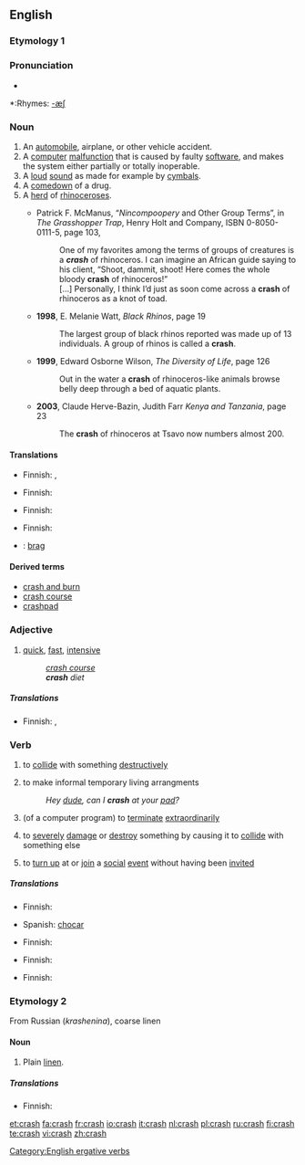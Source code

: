 ==English==

===Etymology 1===

===Pronunciation===
*{{audio|en-us-crash.ogg|Audio (US)}}

*:Rhymes: [[Rhymes:English:-æʃ|-æʃ]]

===Noun===
{{en-noun|crashes}}

#An [[automobile]], airplane, or other vehicle accident.
#A [[computer]] [[malfunction]] that is caused by faulty [[software]], and makes the system either partially or totally inoperable.
#A [[loud]] [[sound]] as made for example by [[cymbal]]s.
#A [[comedown]] of a drug.
#A [[herd]] of [[rhinoceros]]es.
#* {{post|1991}} <!-- b.g.c. claims it's from '86, but its scan of the back cover clearly shows a Web address --> Patrick F. McManus, “''Nincompoopery'' and Other Group Terms”, in ''The Grasshopper Trap'', Henry Holt and Company, ISBN 0-8050-0111-5, page 103,
#*: One of my favorites among the terms of groups of creatures is a '''''crash''''' of rhinoceros. I can imagine an African guide saying to his client, “Shoot, dammit, shoot! Here comes the whole bloody '''crash''' of rhinoceros!”
#*: […] Personally, I think I’d just as soon come across a '''crash''' of rhinoceros as a knot of toad.
#* '''1998''', E. Melanie Watt, ''Black Rhinos'', page 19
#*: The largest group of black rhinos reported was made up of 13 individuals. A group of rhinos is called a '''crash'''.
#* '''1999''', Edward Osborne Wilson, ''The Diversity of Life'', page 126
#*: Out in the water a '''crash''' of rhinoceros-like animals browse belly deep through a bed of aquatic plants. 
#* '''2003''', Claude Herve-Bazin, Judith Farr ''Kenya and Tanzania'', page 23
#*: The '''crash''' of rhinoceros at Tsavo now numbers almost 200. 

====Translations====
{{trans-top|vehicle accident}}
*Finnish: {{t|fi|onnettomuus}}, {{t|fi|törmäys}}
{{trans-mid}}
{{trans-bottom}}

{{trans-top|computer malfunction}}
*Finnish: {{t|fi|kaatuminen}}
{{trans-mid}}
{{trans-bottom}}

{{trans-top|loud sound}}
*Finnish: {{t|fi|rysähdys}}
{{trans-mid}}
{{trans-bottom}}

{{trans-top|comedown of a drug}}
{{trans-mid}}
{{trans-bottom}}

{{trans-top|herd of rhinoes}}
*Finnish: {{t|fi|lauma}}
{{trans-mid}}
{{trans-bottom}}

{{ttbc-top}}
*{{ttbc|Danish}}: [[brag]] {{n}}
{{trans-bottom}}

====Derived terms====
*[[crash and burn]]
*[[crash course]]
*[[crashpad]]

===Adjective===
{{en-adj}}

#[[quick]], [[fast]], [[intensive]]
#:''[[crash course]]''
#:'''''crash''' diet''

=====Translations=====
{{trans-top|quick, fast, intensive}}
*Finnish: {{t|fi|pika-}}, {{t|fi|intensiivi-}}
{{trans-mid}}
{{trans-bottom}}

===Verb===
{{en-verb|crash|es}}

#{{intransitive}} to [[collide]] with something [[destructively]]
#{{intransitive}} to make informal temporary living arrangments
#:''Hey [[dude]], can I '''crash''' at your [[pad]]?''
#{{intransitive}} (of a computer program) to [[terminate]] [[extraordinary|extraordinarily]]
#{{transitive}} to [[severely]] [[damage]] or [[destroy]] something by causing it to [[collide]] with something else
#{{transitive}}{{slang}} to [[turn up]] at or [[join]] a [[social]] [[event]] without having been [[invite]]d

=====Translations=====
{{trans-top|to collide with something}}
*Finnish: {{t|fi|törmätä}}
{{trans-mid}}
*Spanish: [[chocar]]
{{trans-bottom}}

{{trans-top|to make informal temporary living arrangments}}
{{trans-mid}}
{{trans-bottom}}

{{trans-top|of a computer program: to terminate unexpectedly}}
*Finnish: {{t|fi|kaatua}}
{{trans-mid}}
{{trans-bottom}}

{{trans-top|to severely damage or destroy something by causing it to collide with something else}}
*Finnish: {{t|fi|romuttaa}}
{{trans-mid}}
{{trans-bottom}}

{{trans-top|slang: to turn up at a social event without having been invited}}
*Finnish: {{t|fi|kuokkia}}
{{trans-mid}}
{{trans-bottom}}

===Etymology 2===
From Russian (''krashenina''), coarse linen

====Noun====
{{en-noun|-}}

# {{context|fibre}} Plain [[linen]].

=====Translations=====
{{trans-top|plain, rough linen}}
*Finnish: {{t|fi|rohdin}}
{{trans-mid}}
{{trans-bottom}}

[[Category:English ergative verbs]]

[[et:crash]]
[[fa:crash]]
[[fr:crash]]
[[io:crash]]
[[it:crash]]
[[nl:crash]]
[[pl:crash]]
[[ru:crash]]
[[fi:crash]]
[[te:crash]]
[[vi:crash]]
[[zh:crash]]
